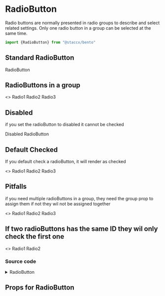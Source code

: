 

<Meta title="components/Forms/RadioButton" component={RadioButton}/>


# RadioButton
Radio buttons are normally presented in radio groups to describe and select related settings. Only one radio button in a group can be selected at the same time.

```javascript
import {RadioButton} from "@staccx/bento"
```

## Standard RadioButton
<Preview>
  <Story name="Standard">
   <RadioButton id="123">RadioButton</RadioButton>
  </Story>
</Preview>

## RadioButtons in a group
<Preview>
  <Story name="Group">
  <>
   <RadioButton id="124" group="test">Radio1</RadioButton>
   <RadioButton id="125" group="test">Radio2</RadioButton>
   <RadioButton id="126" group="test">Radio3</RadioButton>
   </>
  </Story>
</Preview>

## Disabled
if you set the radioButton to disabled it cannot be checked

<Preview>
  <Story name="Disabled">
   <RadioButton id="130" disabled>Disabled RadioButton</RadioButton>
  </Story>
</Preview>

## Default Checked
If you default check a radioButton, it will render as checked

<Preview>
  <Story name="Default Checked">
     <>
      <RadioButton id="134" group="test" defaultChecked>Radio1</RadioButton>
      <RadioButton id="135" group="test">Radio2</RadioButton>
      <RadioButton id="136" group="test">Radio3</RadioButton>
      </>
  </Story>
</Preview>

## Pitfalls
if you need multiple radioButtons in a group, they need the group prop to assign them if not they wil not be assigned together


<Preview>
  <Story name="NoGroup">
  <>
   <RadioButton id="127">Radio1</RadioButton>
   <RadioButton id="128">Radio2</RadioButton>
   <RadioButton id="129">Radio3</RadioButton>
   </>
  </Story>
</Preview>

## If two radioButtons has the same ID they wil only check the first one

<Preview>
  <Story name="sameId">
  <>
   <RadioButton id="120">Radio1</RadioButton>
   <RadioButton id="120">Radio2</RadioButton>
   </>
  </Story>
</Preview>

### Source code
<details><summary>RadioButton</summary>
<p>

```bash

import React from "react"
import PropTypes from "prop-types"
import styled from "styled-components"
import {
  applyVariants,
  targetSize,
  spacing,
  fontWeight,
  fontFamily,
  font,
  color,
  commonPropTypes
} from "../../../theming"
import themeProps from "./RadioButton.themeProps"
import { componentCreateFactory } from "../../../theming/utils/createVariantsFunctionFactory"

const Radio = styled.input`
  position: absolute;
  clip: rect(0, 0, 0, 0);
  clip: rect(0 0 0 0);

  &:checked ~ label::after {
    transform: scale(1);
  }
  ${applyVariants(themeProps.radio)};
`

const Label = styled.label`
  position: relative;
  padding: 0 0 0 ${spacing.mediumPlus};
  width: auto;
  letter-spacing: normal;
  font-family: ${fontFamily.body};
  font-size: ${font.base};
  font-weight: ${fontWeight.normal};
  cursor: pointer;

  &::before {
    content: "";
    position: absolute;
    top: -4px;
    left: 0;
    display: block;
    width: ${spacing.medium};
    height: ${spacing.medium};
    border: 1px solid ${color.line};
    border-radius: 50%;
    background: ${color.white};
  }

  &::after {
    content: "";
    position: absolute;
    top: 0px;
    left: 4px;
    display: block;
    width: 16px;
    height: 16px;
    border-radius: 50%;
    background-color: ${color.primary};
    line-height: 20px;
    transform: scale(0);
    transition: all 0.2s ease-in-out;
  }

  ${applyVariants(themeProps.label)};
`

const RadioWrapper = styled.div`
  min-height: ${targetSize.normal};
  padding-top: ${spacing.small};
  padding-bottom: ${spacing.small};

  &:hover,
  ${Radio}:focus ~ {
    ${Label} {
      &::before {
        border-color: ${color.wcag};
      }
    }
  }
  ${applyVariants(themeProps.wrapper)};
`

const RadioButton = ({
  children,
  id,
  group,
  disabled,
  onChange,
  className,
  defaultChecked,
  variant,
  ...otherProps
}) => (
  <RadioWrapper className={className} variant={variant}>
    <Radio
      id={id}
      disabled={disabled}
      type="radio"
      name={group}
      onChange={onChange}
      defaultChecked={defaultChecked}
      variant={variant}
      {...otherProps}
    />
    <Label htmlFor={id} variant={variant}>
      {children}
    </Label>
  </RadioWrapper>
)

RadioButton.propTypes = {
  children: commonPropTypes.children.isRequired,
  className: PropTypes.string,
  /**
   * Will render as checked
   */
  defaultChecked: PropTypes.bool,
  /**
   * Will disable the radioButton
   */
  disabled: PropTypes.bool,
  /**
   * Assigns multiple groups together
   */
  group: PropTypes.string,
  /**
   * Must be unique
   */
  id: PropTypes.string.isRequired,
  input: PropTypes.any,
  onChange: PropTypes.func,
  value: PropTypes.oneOfType([
    PropTypes.string,
    PropTypes.number,
    PropTypes.object
  ])
}

RadioButton.defaultProps = {
  className: "",
  defaultChecked: false,
  disabled: false,
  input: {},
  onChange: null,
  value: ""
}

RadioButton.themeProps = themeProps
RadioButton.createVariants = componentCreateFactory(RadioButton)

export default RadioButton

```

</p>
</details>

## Props for RadioButton
<Props of={RadioButton} />
